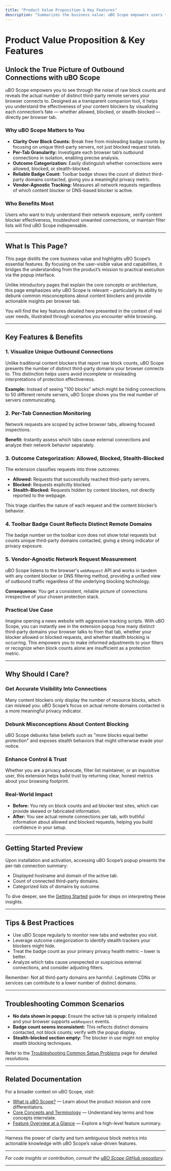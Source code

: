 ```yaml
---
title: "Product Value Proposition & Key Features"
description: "Summarizes the business value: uBO Scope empowers users to visualize actual outbound connections, debunking myths about block counts. Highlights indispensable features, such as per-tab monitoring, outcome categorization (allowed, blocked, stealth), badge count reporting, and vendor-agnostic request tracking."
---
```


# Product Value Proposition & Key Features

## Unlock the True Picture of Outbound Connections with uBO Scope

uBO Scope empowers you to see through the noise of raw block counts and reveals the actual number of distinct third-party remote servers your browser connects to. Designed as a transparent companion tool, it helps you understand the effectiveness of your content blockers by visualizing each connection’s fate — whether allowed, blocked, or stealth-blocked — directly per browser tab.

### Why uBO Scope Matters to You
- **Clarity Over Block Counts:** Break free from misleading badge counts by focusing on unique third-party servers, not just blocked request totals.
- **Per-Tab Granularity:** Investigate each browser tab’s outbound connections in isolation, enabling precise analysis.
- **Outcome Categorization:** Easily distinguish whether connections were allowed, blocked, or stealth-blocked.
- **Reliable Badge Count:** Toolbar badge shows the count of distinct third-party domains contacted, giving you a meaningful privacy metric.
- **Vendor-Agnostic Tracking:** Measures all network requests regardless of which content blocker or DNS-based blocker is active.

### Who Benefits Most
Users who want to truly understand their network exposure, verify content blocker effectiveness, troubleshoot unwanted connections, or maintain filter lists will find uBO Scope indispensable.

---

## What Is This Page?

This page distills the core business value and highlights uBO Scope’s essential features. By focusing on the user-visible value and capabilities, it bridges the understanding from the product’s mission to practical execution via the popup interface.

Unlike introductory pages that explain the core concepts or architecture, this page emphasizes _why_ uBO Scope is relevant – particularly its ability to debunk common misconceptions about content blockers and provide actionable insights per browser tab.

You will find the key features detailed here presented in the context of real user needs, illustrated through scenarios you encounter while browsing.

---

## Key Features & Benefits

### 1. Visualize Unique Outbound Connections
Unlike traditional content blockers that report raw block counts, uBO Scope presents the number of distinct third-party domains your browser connects to. This distinction helps users avoid incomplete or misleading interpretations of protection effectiveness.

**Example:** Instead of seeing "100 blocks" which might be hiding connections to 50 different remote servers, uBO Scope shows you the real number of servers communicating.

### 2. Per-Tab Connection Monitoring
Network requests are scoped by active browser tabs, allowing focused inspections.

**Benefit:** Instantly assess which tabs cause external connections and analyze their network behavior separately.

### 3. Outcome Categorization: Allowed, Blocked, Stealth-Blocked
The extension classifies requests into three outcomes:
- **Allowed:** Requests that successfully reached third-party servers.
- **Blocked:** Requests explicitly blocked.
- **Stealth-Blocked:** Requests hidden by content blockers, not directly reported to the webpage.

This triage clarifies the nature of each request and the content blocker’s behavior.

### 4. Toolbar Badge Count Reflects Distinct Remote Domains
The badge number on the toolbar icon does not show total requests but counts unique third-party domains contacted, giving a strong indicator of privacy exposure.

### 5. Vendor-Agnostic Network Request Measurement
uBO Scope listens to the browser's `webRequest` API and works in tandem with any content blocker or DNS filtering method, providing a unified view of outbound traffic regardless of the underlying blocking technology.

**Consequence:** You get a consistent, reliable picture of connections irrespective of your chosen protection stack.

### Practical Use Case
Imagine opening a news website with aggressive tracking scripts. With uBO Scope, you can instantly see in the extension popup how many distinct third-party domains your browser talks to from that tab, whether your blocker allowed or blocked requests, and whether stealth blocking is occurring. This empowers you to make informed adjustments to your filters or recognize when block counts alone are insufficient as a protection metric.

---

## Why Should I Care?

### Get Accurate Visibility Into Connections
Many content blockers only display the number of resource blocks, which can mislead you. uBO Scope’s focus on actual remote domains contacted is a more meaningful privacy indicator.

### Debunk Misconceptions About Content Blocking
uBO Scope debunks false beliefs such as "more blocks equal better protection" and exposes stealth behaviors that might otherwise evade your notice.

### Enhance Control & Trust
Whether you are a privacy advocate, filter list maintainer, or an inquisitive user, this extension helps build trust by returning clear, honest metrics about your browsing footprint.

### Real-World Impact
- **Before:** You rely on block counts and ad blocker test sites, which can provide skewed or fabricated information.
- **After:** You see actual remote connections per tab, with truthful information about allowed and blocked requests, helping you build confidence in your setup.

---

## Getting Started Preview

Upon installation and activation, accessing uBO Scope’s popup presents the per-tab connection summary:

- Displayed hostname and domain of the active tab.
- Count of connected third-party domains.
- Categorized lists of domains by outcome.

To dive deeper, see the [Getting Started](/getting-started/using-extension/first-usage) guide for steps on interpreting these insights.

---

## Tips & Best Practices

- Use uBO Scope regularly to monitor new tabs and websites you visit.
- Leverage outcome categorization to identify stealth trackers your blockers might hide.
- Treat the badge count as your primary privacy health metric – lower is better.
- Analyze which tabs cause unexpected or suspicious external connections, and consider adjusting filters.

<Note>
Remember: Not all third-party domains are harmful. Legitimate CDNs or services can contribute to a lower number of distinct domains.
</Note>

---

## Troubleshooting Common Scenarios

- **No data shown in popup:** Ensure the active tab is properly initialized and your browser supports `webRequest` events.
- **Badge count seems inconsistent:** This reflects distinct domains contacted, not block counts; verify with the popup display.
- **Stealth-blocked section empty:** The blocker in use might not employ stealth blocking techniques.

Refer to the [Troubleshooting Common Setup Problems](/getting-started/using-extension/common-issues) page for detailed resolutions.

---

## Related Documentation

For a broader context on uBO Scope, visit:
- [What is uBO Scope?](/overview/introduction-core-concepts/what-is-ubo-scope) — Learn about the product mission and core differentiators.
- [Core Concepts and Terminology](/overview/introduction-core-concepts/core-concepts-terminology) — Understand key terms and how concepts interrelate.
- [Feature Overview at a Glance](/overview/architecture-usage/feature-at-a-glance) — Explore a high-level feature summary.

---

Harness the power of clarity and turn ambiguous block metrics into actionable knowledge with uBO Scope’s value-driven features.

---

_For code insights or contribution, consult the [uBO Scope GitHub repository](https://github.com/gorhill/uBO-Scope)._


---